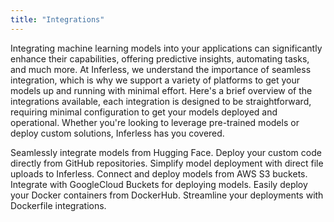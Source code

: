 ```yaml
---
title: "Integrations"
---
```


Integrating machine learning models into your applications can significantly enhance their capabilities, offering predictive insights, automating tasks, and much more. At Inferless, we understand the importance of seamless integration, which is why we support a variety of platforms to get your models up and running with minimal effort. Here's a brief overview of the integrations available,
each integration is designed to be straightforward, requiring minimal configuration to get your models deployed and operational. Whether you're looking to leverage pre-trained models or deploy custom solutions, Inferless has you covered.


<CardGroup>
  <Card title="Hugging Face" icon="face-smile" href="/integrations/hugging-face">
    Seamlessly integrate models from Hugging Face.
  </Card>
  <Card title="GitHub (Custom Code)" icon="github" href="/integrations/git-custom-code">
    Deploy your custom code directly from GitHub repositories.
  </Card>
  <Card title="File Upload" icon="upload" href="/integrations/file-import-system/file-import-from-system">
    Simplify model deployment with direct file uploads to Inferless.
  </Card>
  <Card title="AWS S3" icon="cloud" href="/integrations/cloud-buckets/demo-s3">
    Connect and deploy models from AWS S3 buckets.
  </Card>
  <Card title="Google Cloud Buckets" icon="google" href="/integrations/cloud-buckets/demo-gcs">
    Integrate with GoogleCloud Buckets for deploying models.
  </Card>
  <Card title="DockerHub" icon="docker" href="/integrations/docker">
    Easily deploy your Docker containers from DockerHub.
  </Card>
  <Card title="Dockerfile" icon="file-code" href="/integrations/docker#ui-walkthrough-for-dockerfile-import">
    Streamline your deployments with Dockerfile integrations.
  </Card>
  
</CardGroup>
